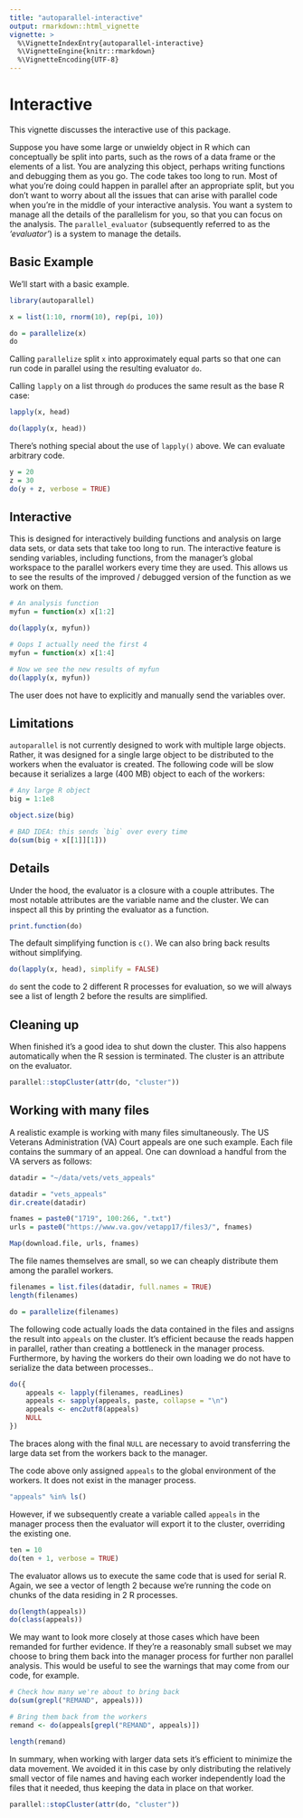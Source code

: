 ```yaml
---
title: "autoparallel-interactive"
output: rmarkdown::html_vignette
vignette: >
  %\VignetteIndexEntry{autoparallel-interactive}
  %\VignetteEngine{knitr::rmarkdown}
  %\VignetteEncoding{UTF-8}
---
```


# Interactive

This vignette discusses the interactive use of this package.

Suppose you have some large or unwieldy object in R which can conceptually
be split into parts, such as the rows of a data frame or the elements of a
list. You are analyzing this object, perhaps writing functions and
debugging them as you go. The code takes too long to run. Most of what
you're doing could happen in parallel after an appropriate split, but you
don't want to worry about all the issues that can arise with parallel code
when you're in the middle of your interactive analysis. You want a system
to manage all the details of the parallelism for you, so that you can focus
on the analysis. The `parallel_evaluator` (subsequently referred to as the
_'evaluator'_) is a system to manage the details.

## Basic Example

We'll start with a basic example.

```r

library(autoparallel)

x = list(1:10, rnorm(10), rep(pi, 10))

do = parallelize(x)
do

```

Calling `parallelize` split `x` into approximately equal parts
so that one can run code in parallel using the resulting evaluator `do`.

Calling `lapply` on a list through `do` produces the same result as the
base R case:

```r

lapply(x, head)

do(lapply(x, head))

```

There's nothing special about the use of `lapply()` above. We can evaluate
arbitrary code.

```R

y = 20
z = 30
do(y + z, verbose = TRUE)

```

## Interactive

This is designed for interactively building functions and analysis on large
data sets, or data sets that take too long to run. The interactive feature
is sending variables, including functions, from the manager's global
workspace to the parallel workers every time they are used. This allows us
to see the results of the improved / debugged version of the function as we
work on them.

```r

# An analysis function
myfun = function(x) x[1:2]

do(lapply(x, myfun))

# Oops I actually need the first 4
myfun = function(x) x[1:4]

# Now we see the new results of myfun
do(lapply(x, myfun))

```

The user does not have to explicitly and manually send the variables over.


## Limitations

`autoparallel` is not currently designed to work with multiple large
objects.  Rather, it was designed for a single large object to be
distributed to the workers when the evaluator is created.  The following
code will be slow because it serializes a large (400 MB) object to each of
the workers:

```r

# Any large R object
big = 1:1e8

object.size(big)

# BAD IDEA: this sends `big` over every time
do(sum(big + x[[1]][1]))

```

## Details

Under the hood, the evaluator is a closure with a couple attributes. The
most notable attributes are the variable name and the cluster. We can
inspect all this by printing the evaluator as a function.

```R

print.function(do)

```

The default simplifying function is `c()`. We can also bring back results
without simplifying.

```R

do(lapply(x, head), simplify = FALSE)

```

`do` sent the code to 2 different R processes for evaluation, so we will
always see a list of length 2 before the results are simplified.


## Cleaning up

When finished it's a good idea to shut down the cluster. This also happens
automatically when the R session is terminated.
The cluster is an attribute on the evaluator.

```r

parallel::stopCluster(attr(do, "cluster"))

```

## Working with many files

A realistic example is working with many files simultaneously. The US
Veterans Administration (VA) Court appeals are one such example. Each file
contains the summary of an appeal.
One can download a handful from the VA servers as follows:

```r

datadir = "~/data/vets/vets_appeals"

```

```r

datadir = "vets_appeals"
dir.create(datadir)

fnames = paste0("1719", 100:266, ".txt")
urls = paste0("https://www.va.gov/vetapp17/files3/", fnames)

Map(download.file, urls, fnames)

```

The file names themselves are small, so we can cheaply distribute them
among the parallel workers.

```r

filenames = list.files(datadir, full.names = TRUE)
length(filenames)

do = parallelize(filenames)

```

The following code actually loads the data contained in the files and
assigns the result into `appeals` on the cluster. It's efficient because
the reads happen in parallel, rather than creating a bottleneck in the
manager process. Furthermore, by having the workers do their own loading we
do not have to serialize the data between processes..

```r

do({
    appeals <- lapply(filenames, readLines)
    appeals <- sapply(appeals, paste, collapse = "\n")
    appeals <- enc2utf8(appeals)
    NULL
})

```

The braces along with the final `NULL` are necessary to avoid transferring
the large data set from the workers back to the manager.

The code above only assigned `appeals` to the global environment of the
workers. It does not exist in the manager process.

```r

"appeals" %in% ls()

```

However, if we subsequently create a variable called `appeals` in the
manager process then the evaluator will export it to the cluster,
overriding the existing one.  

```R

ten = 10
do(ten + 1, verbose = TRUE)

```

The evaluator allows us to execute the same code that is
used for serial R. Again, we see a vector of length 2 because we're running
the code on chunks of the data residing in 2 R processes.

```r

do(length(appeals))
do(class(appeals))

```

We may want to look more closely at those cases which have been remanded
for further evidence. If they're a reasonably small subset we may choose to
bring them back into the manager process for further non parallel analysis.
This would be useful to see the warnings that may come from our code, for example.

```r

# Check how many we're about to bring back
do(sum(grepl("REMAND", appeals)))

# Bring them back from the workers
remand <- do(appeals[grepl("REMAND", appeals)])

length(remand)

```

In summary, when working with larger data sets it's efficient to minimize
the data movement. We avoided it in this case by only distributing the
relatively small vector of file names and having each worker independently
load the files that it needed, thus keeping the data in place on that
worker.

```R

parallel::stopCluster(attr(do, "cluster"))

```
